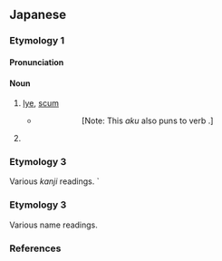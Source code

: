 {{also|あぐ}}
==Japanese==

===Etymology 1===
{{ja-kanjitab|alt=灰汁}}
{{rfe|ja}}

====Pronunciation====
{{ja-pron|acc=0|acc_ref=DJR}}

====Noun====
{{ja-noun|アク}}

# [[lye]], [[scum]]
#* {{RQ:Kokinshu|19|1044}}
#*: {{ja-usex|紅に染めし心もたのまれず人を'''あく'''にはうつるてふなり|くれなゐ に そめし こころ も たのまれず ひと を '''あく''' に は うつる てふ なり|rom=kurenai ni someshi kokoro mo tanomarezu hito o '''aku''' ni wa utsuru chō nari}}
#*:: [Note: This ''aku'' also puns to verb {{m|ja|飽く|tr=aku||to tire of}}.]
# {{rfdef|ja}}

===Etymology 3===
Various ''kanji'' readings.
{{ja-see|開く|空く|明く|飽く|厭く|倦く}}
{{ja-see-kango|悪|握}}
`
===Etymology 3===
Various name readings.
{{ja-see|亜久|阿久|悪|渥|安久|吾久|愛玖|愛紅}}

===References===
<references/>